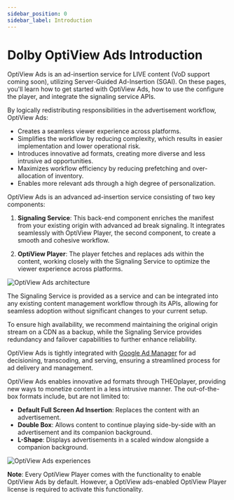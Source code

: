 ```yaml
---
sidebar_position: 0
sidebar_label: Introduction
---
```


# Dolby OptiView Ads Introduction


OptiView Ads is an ad-insertion service for LIVE content (VoD support coming soon), utilizing Server-Guided Ad-Insertion (SGAI). On these pages, you'll learn how to get started with OptiView Ads, how to use the configure the player, and integrate the signaling service APIs.

By logically redistributing responsibilities in the advertisement workflow, OptiView Ads:

- Creates a seamless viewer experience across platforms.
- Simplifies the workflow by reducing complexity, which results in easier implementation and lower operational risk.
- Introduces innovative ad formats, creating more diverse and less intrusive ad opportunities.
- Maximizes workflow efficiency by reducing prefetching and over-allocation of inventory.
- Enables more relevant ads through a high degree of personalization.

OptiView Ads is an advanced ad-insertion service consisting of two key components:

1. **Signaling Service**: This back-end component enriches the manifest from your existing origin with advanced ad break signaling. It integrates seamlessly with OptiView Player, the second component, to create a smooth and cohesive workflow.

2. **OptiView Player**: The player fetches and replaces ads within the content, working closely with the Signaling Service to optimize the viewer experience across platforms.

![OptiView Ads architecture](./assets/img/how_ads_works-light.svg)

The Signaling Service is provided as a service and can be integrated into any existing content management workflow through its APIs, allowing for seamless adoption without significant changes to your current setup.

To ensure high availability, we recommend maintaining the original origin stream on a CDN as a backup, while the Signaling Service provides redundancy and failover capabilities to further enhance reliability.

OptiView Ads is tightly integrated with [Google Ad Manager](https://developers.google.com/ad-manager/dynamic-ad-insertion 'Google DAI') for ad decisioning, transcoding, and serving, ensuring a streamlined process for ad delivery and management.

OptiView Ads enables innovative ad formats through THEOplayer, providing new ways to monetize content in a less intrusive manner. The out-of-the-box formats include, but are not limited to:

- **Default Full Screen Ad Insertion**: Replaces the content with an advertisement.
- **Double Box**: Allows content to continue playing side-by-side with an advertisement and its companion background.
- **L-Shape**: Displays advertisements in a scaled window alongside a companion background.

![OptiView Ads experiences](./assets/img/ads_formats.svg)

**Note**: Every OptiView Player comes with the functionality to enable OptiView Ads by default. However, a OptiView ads-enabled OptiView Player license is required to activate this functionality.

<SidebarDocCardList />
